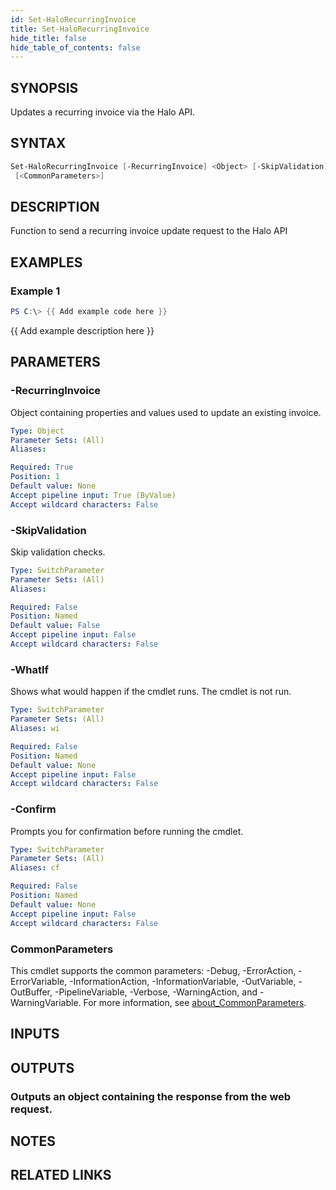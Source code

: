 ```yaml
---
id: Set-HaloRecurringInvoice
title: Set-HaloRecurringInvoice
hide_title: false
hide_table_of_contents: false
---
```


## SYNOPSIS

Updates a recurring invoice via the Halo API.

## SYNTAX

```powershell
Set-HaloRecurringInvoice [-RecurringInvoice] <Object> [-SkipValidation] [-WhatIf] [-Confirm]
 [<CommonParameters>]
```

## DESCRIPTION

Function to send a recurring invoice update request to the Halo API

## EXAMPLES

### Example 1

```powershell
PS C:\> {{ Add example code here }}
```

{{ Add example description here }}

## PARAMETERS

### -RecurringInvoice

Object containing properties and values used to update an existing invoice.

```yaml
Type: Object
Parameter Sets: (All)
Aliases:

Required: True
Position: 1
Default value: None
Accept pipeline input: True (ByValue)
Accept wildcard characters: False
```

### -SkipValidation

Skip validation checks.

```yaml
Type: SwitchParameter
Parameter Sets: (All)
Aliases:

Required: False
Position: Named
Default value: False
Accept pipeline input: False
Accept wildcard characters: False
```

### -WhatIf

Shows what would happen if the cmdlet runs.
The cmdlet is not run.

```yaml
Type: SwitchParameter
Parameter Sets: (All)
Aliases: wi

Required: False
Position: Named
Default value: None
Accept pipeline input: False
Accept wildcard characters: False
```

### -Confirm

Prompts you for confirmation before running the cmdlet.

```yaml
Type: SwitchParameter
Parameter Sets: (All)
Aliases: cf

Required: False
Position: Named
Default value: None
Accept pipeline input: False
Accept wildcard characters: False
```

### CommonParameters

This cmdlet supports the common parameters: -Debug, -ErrorAction, -ErrorVariable, -InformationAction, -InformationVariable, -OutVariable, -OutBuffer, -PipelineVariable, -Verbose, -WarningAction, and -WarningVariable. For more information, see [about_CommonParameters](http://go.microsoft.com/fwlink/?LinkID=113216).

## INPUTS

## OUTPUTS

### Outputs an object containing the response from the web request.

## NOTES

## RELATED LINKS
